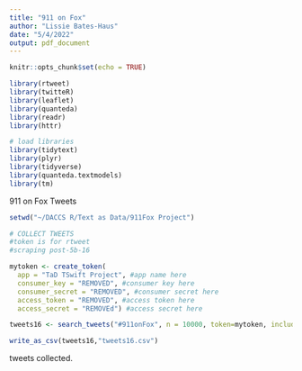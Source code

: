 ```yaml
---
title: "911 on Fox"
author: "Lissie Bates-Haus"
date: "5/4/2022"
output: pdf_document
---
```


```r
knitr::opts_chunk$set(echo = TRUE)
```

```r

library(rtweet)
library(twitteR)
library(leaflet)
library(quanteda)
library(readr)
library(httr)

# load libraries
library(tidytext)
library(plyr)
library(tidyverse)
library(quanteda.textmodels)
library(tm)

```

911 on Fox Tweets

```r

setwd("~/DACCS R/Text as Data/911Fox Project")

# COLLECT TWEETS
#token is for rtweet
#scraping post-5b-16

mytoken <- create_token(
  app = "TaD TSwift Project", #app name here
  consumer_key = "REMOVED", #consumer key here
  consumer_secret = "REMOVED", #consumer secret here
  access_token = "REMOVED", #access token here
  access_secret = "REMOVEd") #access secret here

tweets16 <- search_tweets("#911onFox", n = 10000, token=mytoken, include_rts = FALSE, lang = "en") 

write_as_csv(tweets16,"tweets16.csv")

```

tweets collected.


